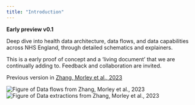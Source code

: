 ```yaml
---
title: "Introduction"
---
```


__Early preview v0.1__

Deep dive into health data architecture, data flows, and data capabilities across NHS England, through detailed schematics and explainers.

This is a early proof of concept and a 'living document' that we are continually adding to. Feedback and collaboration are invited.

Previous version in [Zhang, Morley et al., 2023](https://www.thelancet.com/journals/landig/article/PIIS2589-7500(23)00157-7/fulltext)

![Figure of Data flows from Zhang, Morley et al., 2023](https://www.thelancet.com/cms/attachment/1d2d7c63-88db-46ed-92bb-d3a917918f42/gr2.jpg)
![Figure of Data extractions from Zhang, Morley et al., 2023](https://www.thelancet.com/cms/attachment/e4d7c4dd-5653-4740-b31a-a0cf7469ee43/gr4.jpg)
